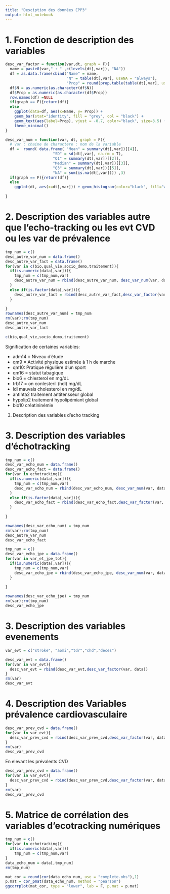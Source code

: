 ---
title: "Desciption des données EPP3"
output: html_notebook
---


# 1. Fonction de description des variables 


```{r}
desc_var_factor = function(var,dt, graph = F){
  name = paste0(var," : " ,c(levels(dt[,var]), "NA"))
  df = as.data.frame(cbind("Name" = name, 
                           "N" = table(dt[,var], useNA = "always"), 
                           "Prop" = round(prop.table(table(dt[,var], useNA = "always"))*100, 2)))
  df$N = as.numeric(as.character(df$N))
  df$Prop = as.numeric(as.character(df$Prop))
  row.names(df) =NULL
  if(graph == F){return(df)}
  else
    ggplot(data=df, aes(x=Name, y= Prop)) + 
    geom_bar(stat="identity", fill = "grey", col = "black") + 
    geom_text(aes(label=Prop), vjust = -0.7, color="black", size=3.5) +
    theme_minimal()
}
```


```{r}
desc_var_num = function(var, dt, graph = F){
  # var : chaine de charactere : nom de la variable
  df =  round( data.frame( "Mean" = summary(dt[,var])[[4]], 
                     "SD" = sd(dt[,var], na.rm = T),
                     "Q1" = summary(dt[,var])[[2]],
                     "Median" = summary(dt[,var])[[3]],
                     "Q3" = summary(dt[,var])[[5]],
                     "NA" = sum(is.na(dt[,var]))) ,3)
  if(graph == F){return(df)}
  else
    ggplot(dt, aes(x=dt[,var])) + geom_histogram(color="black", fill="white")
          
}
```



# 2. Description des  variables autre que l'echo-tracking ou les evt CVD ou les var de prévalence


```{r}
tmp_num = c()
desc_autre_var_num = data.frame()
desc_autre_var_fact = data.frame()
for(var in c(bio,qual_vie,socio_demo,traitement)){
  if(is.numeric(data[,var])){
    tmp_num = c(tmp_num,var)
    desc_autre_var_num = rbind(desc_autre_var_num, desc_var_num(var, data))
  }
  else if(is.factor(data[,var])){
    desc_autre_var_fact = rbind(desc_autre_var_fact,desc_var_factor(var, data))
  }
  
}
rownames(desc_autre_var_num) = tmp_num
rm(var);rm(tmp_num)
desc_autre_var_num
desc_autre_var_fact
```
```{r}
c(bio,qual_vie,socio_demo,traitement)
```


Signification de certaines variables:

- adm14 = Niveau d'étude
- qm9 = Activité physique estimée à 1 h de marche
- qm10: Pratique régulière d'un sport
- qm16 = statut tabagique
- bio6 = chlesterol en mg/dL
- trb17 = on conlesteril (hdl) mg/dL 
- ldl mauvais cholesterol en mg/dL
- antihta2 traitement antitensseur global
- hypolip2 traitement hypolipémiant global
- bio10 créatininémie

3. Description des variables d'echo tracking


<!-- # ```{r} -->
<!-- # var_echo_num = c("pas_basale__mm_hg_","pad_basale__mm_hg_", "fc_basale","diam_tre_en_bm__mm_","imt___m_","diam_tre_en_fbm__mm_","distension___m_","pwvloc", "dploc","dist_rate_moy","dist_rate_var","rr_int_moy","rr_int_var","lf_dist_rate_t","hf_dist_rate_t","hf_dist_rate_c","lf_rrint_t","hf_rr_int_t","hf_rrint_c","freq_resp","lf_coh_max","lf_coh_moy","lf_gain_max","lf_gain_moy","lf_phase","hf_c_coh_max","hf_c_coh_moy","hf_c_gain_max","hf_c_gain_moy","hf_c_phase","hf_t_coh_max","hf_t_coh_moy","hf_t_gain_max","hf_t_gain_moy","hf_t_phase","dist_moy","dist_var","cws","coeffDist","compli","wcsa","young","logain","logyoung","dextdias","stiffness") -->
<!-- #  -->
<!-- # var_echo_fact = c("sens_phase","sens_phase_hf_c","sens_hf_t_phase","pr_sence_de_plaque_s____l__cho") -->
<!-- # ``` -->

# 3. Description des variables d'échotracking
```{r}
tmp_num = c()
desc_var_echo_num = data.frame()
desc_var_echo_fact = data.frame()
for(var in echotracking){
  if(is.numeric(data[,var])){
    tmp_num = c(tmp_num,var)
    desc_var_echo_num = rbind(desc_var_echo_num, desc_var_num(var, data))
  }
  else if(is.factor(data[,var])){
    desc_var_echo_fact = rbind(desc_var_echo_fact,desc_var_factor(var, data))
  }
  
}

rownames(desc_var_echo_num) = tmp_num
rm(var);rm(tmp_num)
desc_autre_var_num
desc_var_echo_fact
```

```{r}
tmp_num = c()
desc_var_echo_jpe = data.frame()
for(var in var_et_jpe_tot){
  if(is.numeric(data[,var])){
    tmp_num = c(tmp_num,var)
    desc_var_echo_jpe = rbind(desc_var_echo_jpe, desc_var_num(var, data))
  }
  
}

rownames(desc_var_echo_jpe) = tmp_num
rm(var);rm(tmp_num)
desc_var_echo_jpe

```



# 3. Description des variables evenements 
```{r}
var_evt = c("stroke", "aomi","tdr","chd","deces")
```
```{r}
desc_var_evt = data.frame()
for(var in var_evt){
  desc_var_evt = rbind(desc_var_evt,desc_var_factor(var, data))
}
rm(var)
desc_var_evt
```


# 4. Description des Variables prévalence cardiovasculaire


```{r}
desc_var_prev_cvd = data.frame()
for(var in var_evt){
  desc_var_prev_cvd = rbind(desc_var_prev_cvd,desc_var_factor(var, data))
}
rm(var)
desc_var_prev_cvd
```

En elevant les prévalents CVD
```{r}
desc_var_prev_cvd = data.frame()
for(var in var_evt){
  desc_var_prev_cvd = rbind(desc_var_prev_cvd,desc_var_factor(var, data2))
}
rm(var)
desc_var_prev_cvd
```

# 5. Matrice de corrélation des variables d'ecotracking numériques
```{r}
tmp_num = c()
for(var in echotracking){
  if(is.numeric(data[,var]))
    tmp_num = c(tmp_num,var)
}
data_echo_num = data[,tmp_num]
rm(tmp_num)
```

```{r}
mat_cor = round(cor(data_echo_num, use = "complete.obs"),1)
p.mat = cor_pmat(data_echo_num, method = "pearson")
ggcorrplot(mat_cor, type = "lower", lab = F, p.mat = p.mat)
```





